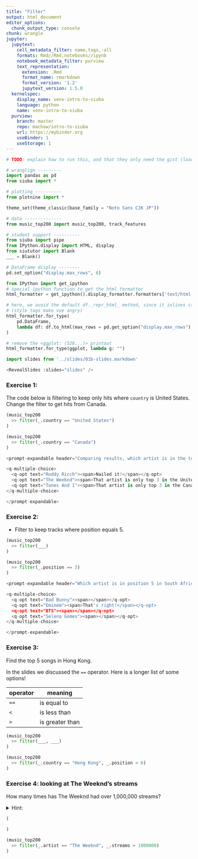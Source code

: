 ```yaml
---
title: "Filter"
output: html_document
editor_options: 
  chunk_output_type: console
chunk: wrangle
jupyter:
  jupytext:
    cell_metadata_filter: name,tags,-all
    formats: Rmd//Rmd,notebooks//ipynb
    notebook_metadata_filter: purview
    text_representation:
      extension: .Rmd
      format_name: rmarkdown
      format_version: '1.2'
      jupytext_version: 1.5.0
  kernelspec:
    display_name: venv-intro-to-siuba
    language: python
    name: venv-intro-to-siuba
  purview:
    branch: master
    repo: machow/intro-to-siuba
    url: https://mybinder.org
    useBinder: 1
    useStorage: 1
---
```


```python
# TODO: explain how to run this, and that they only need the gist (loads tools)

# wranglign ---------
import pandas as pd
from siuba import *

# plotting ----------
from plotnine import *

theme_set(theme_classic(base_family = "Noto Sans CJK JP"))

# data --------------
from music_top200 import music_top200, track_features

# student support ----------
from siuba import pipe
from IPython.display import HTML, display
from siututor import Blank
___ = Blank()

# DataFrame display --------
pd.set_option("display.max_rows", 6)

from IPython import get_ipython
# special ipython function to get the html formatter
html_formatter = get_ipython().display_formatter.formatters['text/html']

# here, we avoid the default df._repr_html_ method, since it inlines css
# (style tags make vue angry)
html_formatter.for_type(
    pd.DataFrame,
    lambda df: df.to_html(max_rows = pd.get_option("display.max_rows"), show_dimensions = True)
)

# remove the <ggplot: (528...)> printout
html_formatter.for_type(ggplot, lambda g: "")

```

```python
import slides from '../slides/01b-slides.markdown'

<RevealSlides :slides="slides" />

```

### Exercise 1: 

The code below is filtering to keep only hits where `country` is United States.
Change the filter to get hits from Canada.


```python
(music_top200
  >> filter(_.country == "United States")
)
```

```python
(music_top200
  >> filter(_.country == "Canada")
)
```

```python
<prompt-expandable header="Comparing results, which artist is in the top 3 in both (the) United States and Canada?">

<q-multiple-choice>
  <q-opt text="Roddy Ricch"><span>Nailed it!</span></q-opt>
  <q-opt text="The Weeknd"><span>That artist is only top 3 in the United States</span></q-opt>
  <q-opt text="Tones And I"><span>That artist is only top 3 in the Canada</span></q-opt>
</q-multiple-choice>

</prompt-expandable>

```

### Exercise 2: 

* Filter to keep tracks where position equals 5.

```python
(music_top200
  >> filter(___)
)
```

```python
(music_top200
  >> filter(_.position == 5)
)
```

```python
<prompt-expandable header="Which artist is in position 5 in South Africa?">

<q-multiple-choice>
  <q-opt text="Bad Bunny"><span></span></q-opt>
  <q-opt text="Eminem"><span>That's right!</span></q-opt>
  <q-opt text="BTS"><span></span></q-opt>
  <q-opt text="Selena Gomes"><span></span></q-opt>  
</q-multiple-choice>

</prompt-expandable>

```

### Exercise 3:

Find the top 5 songs in Hong Kong.

In the slides we discussed the `==` operator. Here is a longer list of some options!

| operator | meaning |
| -------- | ------- |
| `==`     | is equal to |
| `<`      | is less than |
| `>`      | is greater than |


```python
(music_top200
  >> filter(___, ___)
)
```

```python
(music_top200
  >> filter(_.country == "Hong Kong", _.position < 6)
)
```

### Exercise 4: looking at The Weeknd's streams

How many times has The Weeknd had over 1,000,000 streams?

<details>
    <summary>Hint:</summary>
    Do in steps. Run first to get all rows where the artist is The Weeknd, and then modify your code to get where he has over 1,000,000 streams.
</details>

```python
(

)
```

```python
(music_top200
  >> filter(_.artist == "The Weeknd", _.streams > 1000000)
)
```
